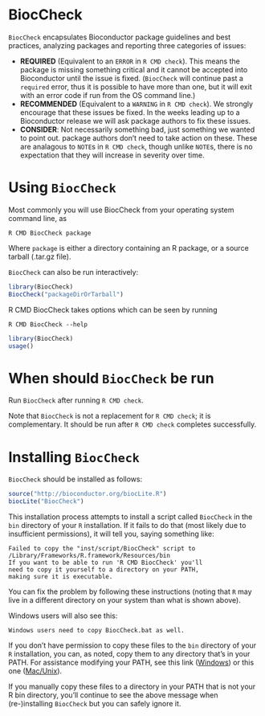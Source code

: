 <!--
%\VignetteEngine{knitr::knitr}
%\VignetteIndexEntry{BiocCheck}
-->

# BiocCheck

`BiocCheck` encapsulates Bioconductor package guidelines
and best practices, analyzing packages and reporting three
categories of issues:

* **REQUIRED** (Equivalent to an `ERROR` in `R CMD check`). This means the package
  is missing something critical and it cannot be accepted into Bioconductor
  until the issue is fixed. (`BiocCheck` will continue past a `required`
  error, thus it is possible to have more than one, but it will exit
  with an error code if run from the OS command line.) 
* **RECOMMENDED** (Equivalent to a `WARNING` in `R CMD check`). We strongly
  encourage that these issues be fixed. In the weeks leading up to a
  Bioconductor release we will ask package authors to fix these issues.
* **CONSIDER**: Not necessarily something bad, just something we wanted to point
  out. package authors don't need to take action on these. These are analagous
  to `NOTE`s in `R CMD check`, though unlike `NOTE`s, there is no
  expectation that they will increase in severity over time.

# Using `BiocCheck`

Most commonly you will use BiocCheck from your operating system command line,
as

    R CMD BiocCheck package

Where `package` is either a directory containing an R package, or a source
tarball (.tar.gz file). 

`BiocCheck` can also be run interactively:


```r
library(BiocCheck)
BiocCheck("packageDirOrTarball")
```


R CMD BiocCheck takes options which can be seen by running

    R CMD BiocCheck --help

```r
library(BiocCheck)
usage()
```

# When should `BiocCheck` be run

Run `BiocCheck` after running `R CMD check`. 

Note that `BiocCheck` is not a replacement for `R CMD check`;
it is complementary. It should be run after `R CMD check` 
completes successfully.

# Installing `BiocCheck`

`BiocCheck` should be installed as follows:

```r
source("http://bioconductor.org/biocLite.R")
biocLite("BiocCheck")
```

This installation process attempts to install a script called `BiocCheck` in the `bin`
directory of your `R` installation. If it fails to do that (most likely due to insufficient
permissions), it will tell you, saying something like:

    Failed to copy the "inst/script/BiocCheck" script to
    /Library/Frameworks/R.framework/Resources/bin
    If you want to be able to run 'R CMD BiocCheck' you'll
    need to copy it yourself to a directory on your PATH,
    making sure it is executable.


You can fix the problem by following these instructions (noting that `R` may
live in a different directory on your system than what is shown above).

Windows users will also see this:

    Windows users need to copy BiocCheck.bat as well.

If you don't have permission to copy these files to the `bin` directory
of your `R` installation, you can, as noted, copy them to any directory
that's in your PATH. For assistance modifying your PATH, see this link
([Windows](http://www.computerhope.com/issues/ch000549.htm)) or 
this one ([Mac/Unix](http://kb.iu.edu/data/acar.html)).

If you manually copy these files to a directory in your PATH that is
not your R bin directory, you'll continue to see the above message 
when (re-)installing `BiocCheck` but you can safely ignore it.


